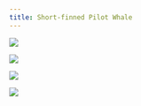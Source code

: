 ```yaml
---
title: Short-finned Pilot Whale
---
```


![](images/036/036_01.PNG){fig-align="left"}

![](images/036/036_02.PNG){fig-align="left"}

![](images/036/036_03.PNG){fig-align="left"}

![](images/036/036_04.PNG){fig-align="left"}
